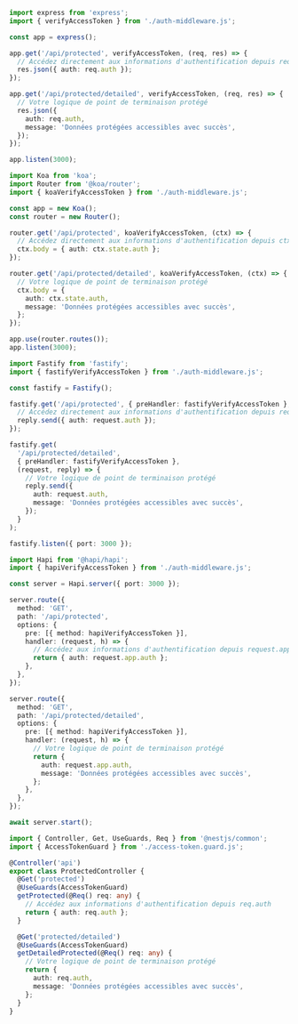 
<Tabs groupId="api-framework">
  <TabItem value="express" label="Express.js">

```ts title="app.ts"
import express from 'express';
import { verifyAccessToken } from './auth-middleware.js';

const app = express();

app.get('/api/protected', verifyAccessToken, (req, res) => {
  // Accédez directement aux informations d'authentification depuis req.auth
  res.json({ auth: req.auth });
});

app.get('/api/protected/detailed', verifyAccessToken, (req, res) => {
  // Votre logique de point de terminaison protégé
  res.json({
    auth: req.auth,
    message: 'Données protégées accessibles avec succès',
  });
});

app.listen(3000);
```

  </TabItem>
  <TabItem value="koa" label="Koa.js">

```ts title="app.ts"
import Koa from 'koa';
import Router from '@koa/router';
import { koaVerifyAccessToken } from './auth-middleware.js';

const app = new Koa();
const router = new Router();

router.get('/api/protected', koaVerifyAccessToken, (ctx) => {
  // Accédez directement aux informations d'authentification depuis ctx.state.auth
  ctx.body = { auth: ctx.state.auth };
});

router.get('/api/protected/detailed', koaVerifyAccessToken, (ctx) => {
  // Votre logique de point de terminaison protégé
  ctx.body = {
    auth: ctx.state.auth,
    message: 'Données protégées accessibles avec succès',
  };
});

app.use(router.routes());
app.listen(3000);
```

  </TabItem>
  <TabItem value="fastify" label="Fastify">

```ts title="app.ts"
import Fastify from 'fastify';
import { fastifyVerifyAccessToken } from './auth-middleware.js';

const fastify = Fastify();

fastify.get('/api/protected', { preHandler: fastifyVerifyAccessToken }, (request, reply) => {
  // Accédez directement aux informations d'authentification depuis request.auth
  reply.send({ auth: request.auth });
});

fastify.get(
  '/api/protected/detailed',
  { preHandler: fastifyVerifyAccessToken },
  (request, reply) => {
    // Votre logique de point de terminaison protégé
    reply.send({
      auth: request.auth,
      message: 'Données protégées accessibles avec succès',
    });
  }
);

fastify.listen({ port: 3000 });
```

  </TabItem>
  <TabItem value="hapi" label="Hapi.js">

```ts title="app.ts"
import Hapi from '@hapi/hapi';
import { hapiVerifyAccessToken } from './auth-middleware.js';

const server = Hapi.server({ port: 3000 });

server.route({
  method: 'GET',
  path: '/api/protected',
  options: {
    pre: [{ method: hapiVerifyAccessToken }],
    handler: (request, h) => {
      // Accédez aux informations d'authentification depuis request.app.auth
      return { auth: request.app.auth };
    },
  },
});

server.route({
  method: 'GET',
  path: '/api/protected/detailed',
  options: {
    pre: [{ method: hapiVerifyAccessToken }],
    handler: (request, h) => {
      // Votre logique de point de terminaison protégé
      return {
        auth: request.app.auth,
        message: 'Données protégées accessibles avec succès',
      };
    },
  },
});

await server.start();
```

  </TabItem>
  <TabItem value="nestjs" label="NestJS">

```ts title="protected.controller.ts"
import { Controller, Get, UseGuards, Req } from '@nestjs/common';
import { AccessTokenGuard } from './access-token.guard.js';

@Controller('api')
export class ProtectedController {
  @Get('protected')
  @UseGuards(AccessTokenGuard)
  getProtected(@Req() req: any) {
    // Accédez aux informations d'authentification depuis req.auth
    return { auth: req.auth };
  }

  @Get('protected/detailed')
  @UseGuards(AccessTokenGuard)
  getDetailedProtected(@Req() req: any) {
    // Votre logique de point de terminaison protégé
    return {
      auth: req.auth,
      message: 'Données protégées accessibles avec succès',
    };
  }
}
```

  </TabItem>
</Tabs>
